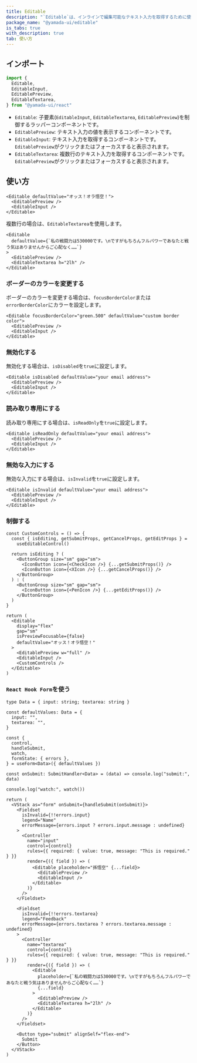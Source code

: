 ```yaml
---
title: Editable
description: "`Editable`は、インラインで編集可能なテキスト入力を取得するために使用されるコンポーネントです。"
package_name: "@yamada-ui/editable"
is_tabs: true
with_description: true
tab: 使い方
---
```


## インポート

```ts
import {
  Editable,
  EditableInput,
  EditablePreview,
  EditableTextarea,
} from "@yamada-ui/react"
```

- `Editable`: 子要素(`EditableInput`, `EditableTextarea`, `EditablePreview`)を制御するラッパーコンポーネントです。
- `EditablePreview`: テキスト入力の値を表示するコンポーネントです。
- `EditableInput`: テキスト入力を取得するコンポーネントです。`EditablePreview`がクリックまたはフォーカスすると表示されます。
- `EditableTextarea`: 複数行のテキスト入力を取得するコンポーネントです。`EditablePreview`がクリックまたはフォーカスすると表示されます。

## 使い方

```tsx
<Editable defaultValue="オッス！オラ悟空！">
  <EditablePreview />
  <EditableInput />
</Editable>
```

複数行の場合は、`EditableTextarea`を使用します。

```tsx
<Editable
  defaultValue={`私の戦闘力は530000です。\nですがもちろんフルパワーであなたと戦う気はありませんからご心配なく……`}
>
  <EditablePreview />
  <EditableTextarea h="2lh" />
</Editable>
```

### ボーダーのカラーを変更する

ボーダーのカラーを変更する場合は、`focusBorderColor`または`errorBorderColor`にカラーを設定します。

```tsx
<Editable focusBorderColor="green.500" defaultValue="custom border color">
  <EditablePreview />
  <EditableInput />
</Editable>
```

### 無効化する

無効化する場合は、`isDisabled`を`true`に設定します。

```tsx
<Editable isDisabled defaultValue="your email address">
  <EditablePreview />
  <EditableInput />
</Editable>
```

### 読み取り専用にする

読み取り専用にする場合は、`isReadOnly`を`true`に設定します。

```tsx
<Editable isReadOnly defaultValue="your email address">
  <EditablePreview />
  <EditableInput />
</Editable>
```

### 無効な入力にする

無効な入力にする場合は、`isInvalid`を`true`に設定します。

```tsx
<Editable isInvalid defaultValue="your email address">
  <EditablePreview />
  <EditableInput />
</Editable>
```

### 制御する

```tsx functional=true
const CustomControls = () => {
  const { isEditing, getSubmitProps, getCancelProps, getEditProps } =
    useEditableControl()

  return isEditing ? (
    <ButtonGroup size="sm" gap="sm">
      <IconButton icon={<CheckIcon />} {...getSubmitProps()} />
      <IconButton icon={<XIcon />} {...getCancelProps()} />
    </ButtonGroup>
  ) : (
    <ButtonGroup size="sm" gap="sm">
      <IconButton icon={<PenIcon />} {...getEditProps()} />
    </ButtonGroup>
  )
}

return (
  <Editable
    display="flex"
    gap="sm"
    isPreviewFocusable={false}
    defaultValue="オッス！オラ悟空！"
  >
    <EditablePreview w="full" />
    <EditableInput />
    <CustomControls />
  </Editable>
)
```

### `React Hook Form`を使う

```tsx functional=true
type Data = { input: string; textarea: string }

const defaultValues: Data = {
  input: "",
  textarea: "",
}

const {
  control,
  handleSubmit,
  watch,
  formState: { errors },
} = useForm<Data>({ defaultValues })

const onSubmit: SubmitHandler<Data> = (data) => console.log("submit:", data)

console.log("watch:", watch())

return (
  <VStack as="form" onSubmit={handleSubmit(onSubmit)}>
    <Fieldset
      isInvalid={!!errors.input}
      legend="Name"
      errorMessage={errors.input ? errors.input.message : undefined}
    >
      <Controller
        name="input"
        control={control}
        rules={{ required: { value: true, message: "This is required." } }}
        render={({ field }) => (
          <Editable placeholder="孫悟空" {...field}>
            <EditablePreview />
            <EditableInput />
          </Editable>
        )}
      />
    </Fieldset>

    <Fieldset
      isInvalid={!!errors.textarea}
      legend="Feedback"
      errorMessage={errors.textarea ? errors.textarea.message : undefined}
    >
      <Controller
        name="textarea"
        control={control}
        rules={{ required: { value: true, message: "This is required." } }}
        render={({ field }) => (
          <Editable
            placeholder={`私の戦闘力は530000です。\nですがもちろんフルパワーであなたと戦う気はありませんからご心配なく……`}
            {...field}
          >
            <EditablePreview />
            <EditableTextarea h="2lh" />
          </Editable>
        )}
      />
    </Fieldset>

    <Button type="submit" alignSelf="flex-end">
      Submit
    </Button>
  </VStack>
)
```
